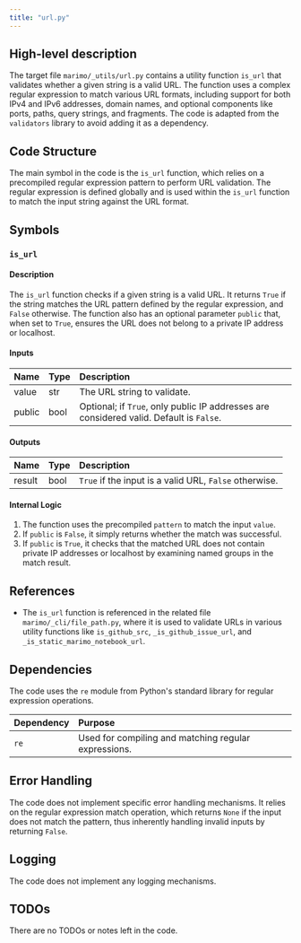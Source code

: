 ```yaml
---
title: "url.py"
---
```


## High-level description

The target file `marimo/_utils/url.py` contains a utility function `is_url` that validates whether a given string is a valid URL. The function uses a complex regular expression to match various URL formats, including support for both IPv4 and IPv6 addresses, domain names, and optional components like ports, paths, query strings, and fragments. The code is adapted from the `validators` library to avoid adding it as a dependency.

## Code Structure

The main symbol in the code is the `is_url` function, which relies on a precompiled regular expression pattern to perform URL validation. The regular expression is defined globally and is used within the `is_url` function to match the input string against the URL format.

## Symbols

### `is_url`
#### Description
The `is_url` function checks if a given string is a valid URL. It returns `True` if the string matches the URL pattern defined by the regular expression, and `False` otherwise. The function also has an optional parameter `public` that, when set to `True`, ensures the URL does not belong to a private IP address or localhost.

#### Inputs
| Name   | Type   | Description                                                                 |
|:-------|:-------|:----------------------------------------------------------------------------|
| value  | str    | The URL string to validate.                                                 |
| public | bool   | Optional; if `True`, only public IP addresses are considered valid. Default is `False`. |

#### Outputs
| Name   | Type | Description                      |
|:-------|:-----|:---------------------------------|
| result | bool | `True` if the input is a valid URL, `False` otherwise. |

#### Internal Logic
1. The function uses the precompiled `pattern` to match the input `value`.
2. If `public` is `False`, it simply returns whether the match was successful.
3. If `public` is `True`, it checks that the matched URL does not contain private IP addresses or localhost by examining named groups in the match result.

## References

- The `is_url` function is referenced in the related file `marimo/_cli/file_path.py`, where it is used to validate URLs in various utility functions like `is_github_src`, `_is_github_issue_url`, and `_is_static_marimo_notebook_url`.

## Dependencies

The code uses the `re` module from Python's standard library for regular expression operations.

| Dependency | Purpose                                      |
|:-----------|:---------------------------------------------|
| `re`       | Used for compiling and matching regular expressions. |

## Error Handling

The code does not implement specific error handling mechanisms. It relies on the regular expression match operation, which returns `None` if the input does not match the pattern, thus inherently handling invalid inputs by returning `False`.

## Logging

The code does not implement any logging mechanisms.

## TODOs

There are no TODOs or notes left in the code.